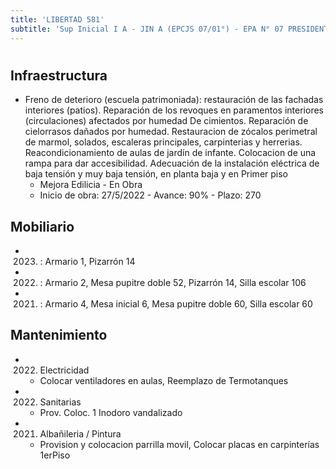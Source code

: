 ```yaml
---
title: 'LIBERTAD 581'
subtitle: 'Sup Inicial I A - JIN A (EPCJS 07/01°) - EPA N° 07 PRESIDENTE ROCA - EPC N° 07 PRESIDENTE ROCA'
---
```


#
## Infraestructura

* Freno de deterioro (escuela patrimoniada): restauración de las fachadas interiores (patios). Reparación de los revoques en paramentos interiores (circulaciones) afectados por humedad
De cimientos. Reparación de cielorrasos dañados por humedad.  Restauracion de zócalos perimetral de marmol, solados, escaleras principales, carpinterias y herrerias. Reacondicionamiento de aulas de jardín de infante. Colocacion de una rampa para dar accesibilidad. Adecuación de la instalación eléctrica de baja tensión y muy baja tensión, en planta baja y en
Primer piso 
    + Mejora Edilicia - En Obra 
    + Inicio de obra: 27/5/2022 - Avance: 90% - Plazo: 270 



## Mobiliario

*  (2023) : Armario 1, Pizarrón 14 

*  (2022) : Armario 2, Mesa pupitre doble 52, Pizarrón 14, Silla escolar 106 

*  (2021) : Armario 4, Mesa inicial 6, Mesa pupitre doble 60, Silla escolar 60 





## Mantenimiento

*  (2022) Electricidad 
    + Colocar ventiladores en aulas, Reemplazo de Termotanques

*  (2022) Sanitarias 
    + Prov. Coloc. 1 Inodoro vandalizado

*  (2021) Albañileria / Pintura 
    + Provision y colocacion parrilla movil, Colocar placas en carpinterías 1erPiso






